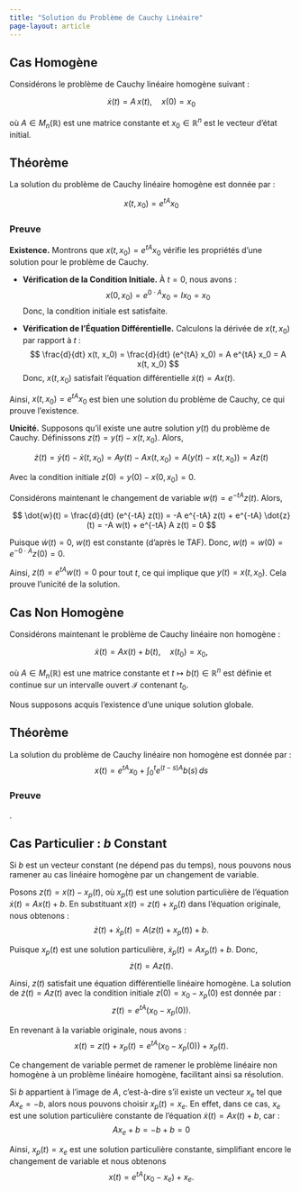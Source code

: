 ```yaml
---
title: "Solution du Problème de Cauchy Linéaire"
page-layout: article
---
```


## Cas Homogène

Considérons le problème de Cauchy linéaire homogène suivant :

$$
    \dot{x}(t) = A\, x(t), \quad x(0) = x_0
$$

où $A \in M_n(\mathbb{R})$ est une matrice constante et $x_0 \in \mathbb{R}^n$ est le vecteur d'état initial.

::: {.callout-important icon=false}
## Théorème

La solution du problème de Cauchy linéaire homogène est donnée par :

$$
    x(t, x_0) = e^{tA} x_0
$$
:::

::: {.callout-caution collapse="true" icon=false}
### Preuve

**Existence.** Montrons que $x(t, x_0) = e^{tA} x_0$ vérifie les propriétés d'une solution pour le problème de Cauchy.

- **Vérification de la Condition Initiale.**
    À $t = 0$, nous avons :
    $$
        x(0, x_0) = e^{0 \cdot A} x_0 = I x_0 = x_0
    $$
    Donc, la condition initiale est satisfaite.

- **Vérification de l'Équation Différentielle.**
    Calculons la dérivée de $x(t, x_0)$ par rapport à $t$ :
    $$
        \frac{d}{dt} x(t, x_0) = \frac{d}{dt} (e^{tA} x_0) = A e^{tA} x_0 = A x(t, x_0)
    $$
    Donc, $x(t, x_0)$ satisfait l'équation différentielle $\dot{x}(t) = A x(t)$.

Ainsi, $x(t, x_0) = e^{tA} x_0$ est bien une solution du problème de Cauchy, ce qui prouve l'existence.

**Unicité.** Supposons qu'il existe une autre solution $y(t)$ du problème de Cauchy. Définissons $z(t) = y(t) - x(t, x_0)$. Alors,

$$
    \dot{z}(t) = \dot{y}(t) - \dot{x}(t, x_0) = A y(t) - A x(t, x_0) = A (y(t) - x(t, x_0)) = A z(t)
$$

Avec la condition initiale $z(0) = y(0) - x(0, x_0) = 0$.

Considérons maintenant le changement de variable $w(t) = e^{-tA} z(t)$. Alors,

$$
    \dot{w}(t) = \frac{d}{dt} (e^{-tA} z(t)) = -A e^{-tA} z(t) + e^{-tA} \dot{z}(t) = -A w(t) + e^{-tA} A z(t) = 0
$$

Puisque $\dot{w}(t) = 0$, $w(t)$ est constante (d'après le TAF). Donc, $w(t) = w(0) = e^{-0 \cdot A} z(0) = 0$.

Ainsi, $z(t) = e^{tA} w(t) = 0$ pour tout $t$, ce qui implique que $y(t) = x(t, x_0)$. Cela prouve l'unicité de la solution.
:::

## Cas Non Homogène

Considérons maintenant le problème de Cauchy linéaire non homogène :

$$
    \dot{x}(t) = A x(t) + b(t), \quad x(t_0) = x_0,
$$

où $A \in M_n(\mathbb{R})$ est une matrice constante et $t \mapsto b(t) \in \mathbb{R}^n$ est définie et continue sur un intervalle ouvert $\mathcal{I}$ contenant $t_0$.

::: {.callout-note}
Nous supposons acquis l'existence d'une unique solution globale. 
:::

::: {.callout-important icon=false}
## Théorème

La solution du problème de Cauchy linéaire non homogène est donnée par :
$$
x(t) = e^{tA} x_0 + \int_{0}^{t} e^{(t-s)A} b(s) \, ds
$$
:::

::: {.callout-caution collapse="true" icon=false}
### Preuve

.
:::

## Cas Particulier : $b$ Constant

Si $b$ est un vecteur constant (ne dépend pas du temps), nous pouvons nous ramener au cas linéaire homogène par un changement de variable. 

Posons $z(t) = x(t) - x_p(t)$, où $x_p(t)$ est une solution particulière de l'équation $\dot{x}(t) = A x(t) + b$. En substituant $x(t) = z(t) + x_p(t)$ dans l'équation originale, nous obtenons :
$$
    \dot{z}(t) + \dot{x}_p(t) = A(z(t) + x_p(t)) + b.
$$

Puisque $x_p(t)$ est une solution particulière, $\dot{x}_p(t) = A x_p(t) + b$. Donc,
$$
    \dot{z}(t) = A z(t).
$$

Ainsi, $z(t)$ satisfait une équation différentielle linéaire homogène. La solution de $\dot{z}(t) = A z(t)$ avec la condition initiale $z(0) = x_0 - x_p(0)$ est donnée par :
$$
    z(t) = e^{tA} (x_0 - x_p(0)).
$$

En revenant à la variable originale, nous avons :
$$
    x(t) = z(t) + x_p(t) = e^{tA} (x_0 - x_p(0)) + x_p(t).
$$

Ce changement de variable permet de ramener le problème linéaire non homogène à un problème linéaire homogène, facilitant ainsi sa résolution.

::: {.callout-note}
Si $b$ appartient à l'image de $A$, c'est-à-dire s'il existe un vecteur $x_e$ tel que $A x_e = -b$, alors nous pouvons choisir $x_p(t) = x_e$. En effet, dans ce cas, $x_e$ est une solution particulière constante de l'équation $\dot{x}(t) = A x(t) + b$, car :
$$
A x_e + b = -b + b = 0
$$

Ainsi, $x_p(t) = x_e$ est une solution particulière constante, simplifiant encore le changement de variable et nous obtenons
$$
    x(t) = e^{tA} (x_0 - x_e) + x_e.
$$
:::
